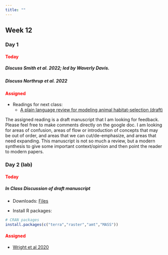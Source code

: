 ```yaml
---
title: ""
---
```


## Week 12

### Day 1

#### [Today]{style="color:red;"}

##### Discuss Smith et al. 2022; led by Waverly Davis.

##### Discuss Northrup et al. 2022

#### [Assigned]{style="color:red;"}
 -   Readings for next class:
     - <a href="https://docs.google.com/document/d/171sCFawqLIFo472D7Tfhitlrj-sbJ6zDnYtOlbI4ijM/edit?usp=sharing">A plain language review for modeling animal habitat-selection (draft) </a>

The assigned reading is a draft manuscript that I am looking for feedback. Please feel free to make comments directly on the google doc. I am looking for areas of confusion, areas of flow or introduction of concepts that may be out of order, and areas that we can cut/de-emphasize, and areas that need expanding. This manuscript is not so much a review, but a modern synthesis to give some important context/opinion and then point the reader to modern papers.

 
### Day 2 (lab)

#### [Today]{style="color:red;"}

##### **In Class Discussion of draft manuscript**

-   Downloads: <a href="/classfiles/habsel/habsel2.zip">Files</a>

-   Install R packages:

```r
# CRAN packages
install.packages(c("terra","raster","amt","MASS"))
```


#### [Assigned]{style="color:red;"}
- <a href="/readings/Wright et al 2020.pdf">Wright et al 2020</a>







